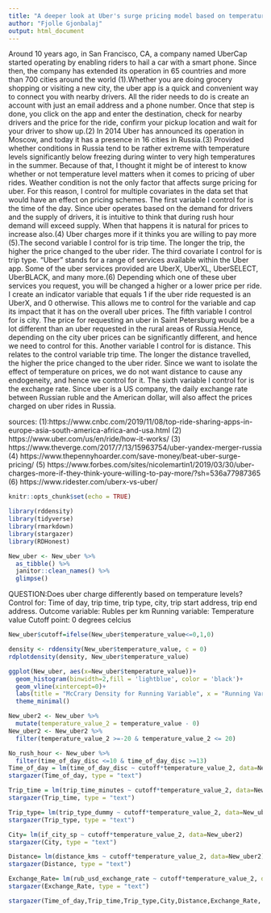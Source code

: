 ```yaml
---
title: "A deeper look at Uber's surge pricing model based on temperature levels"
author: "Fjolle Gjonbalaj"
output: html_document
---
```


Around 10 years ago, in San Francisco, CA, a company named UberCap started operating by enabling riders to hail a car with a
smart phone. Since then, the company has extended its operation in 65 countries and more than 700 cities around the world (1).Whether you are doing grocery shopping or visiting a new city, the uber app is a quick and convenient way to connect you with nearby drivers. All the rider needs to do is create an account with just an email address and a phone number. Once that step is done, you click on the app and enter the destination, check for nearby drivers and the price for the ride, confirm your pickup location and wait for your driver to show up.(2)  In 2014 Uber has announced its operation in Moscow, and today it has a presence in 16 cities in Russia.(3)  Provided whether conditions in Russia tend to be rather extreme with temperature levels significantly below freezing during winter to very high temperatures in the summer. Because of that, I thought it might be of interest to know whether or not temperature level matters when it comes to pricing of uber rides. Weather condition is not the only factor that affects surge pricing for uber. For this reason, I control for multiple covariates in the data set that would have an effect on pricing schemes. The first variable I control for is the time of the day. Since uber operates based on the demand for drivers and the supply of drivers, it is intuitive to think that during rush hour demand will exceed supply. When that happens it is natural for prices to increase also.(4) Uber charges more if it thinks you are willing to pay more (5).The second variable I control for is trip time. The longer the trip, the higher the price changed to the uber rider. The third covariate I control for is trip type.  “Uber” stands for a range of services available within the Uber app. Some of the uber services provided are UberX, UberXL, UberSELECT, UberBLACK, and many more.(6) Depending which one of these uber services you request, you will be changed a higher or a lower price per ride. I create an indicator variable that equals 1 if the uber ride requested is an UberX, and 0 otherwise. This allows me to control for the variable and cap its impact that it has on the overall uber prices. The fifth variable I control for is city. The price for requesting an uber in Saint Petersburg would be a lot different than an uber requested in the rural areas of Russia.Hence, depending on the city uber prices can be significantly different, and hence we need to control for this. Another variable I control for is distance. This relates to the control variable trip time. The longer the distance travelled, the higher the price changed to the uber rider. Since we want to isolate the effect of temperature on prices, we do not want distance to cause any endogeneity, and hence we control for it. The sixth variable I control for is the exchange rate. Since uber is a US company, the daily exchange rate between Russian ruble and the American dollar, will also affect the prices charged on uber rides in Russia. 



sources: 
(1):https://www.cnbc.com/2019/11/08/top-ride-sharing-apps-in-europe-asia-south-america-africa-and-usa.html
(2) https://www.uber.com/us/en/ride/how-it-works/
(3) https://www.theverge.com/2017/7/13/15963754/uber-yandex-merger-russia
(4) https://www.thepennyhoarder.com/save-money/beat-uber-surge-pricing/
(5) https://www.forbes.com/sites/nicolemartin1/2019/03/30/uber-charges-more-if-they-think-youre-willing-to-pay-more/?sh=536a77987365
(6) https://www.ridester.com/uberx-vs-uber/




```r
knitr::opts_chunk$set(echo = TRUE)
```



```r
library(rddensity)
library(tidyverse)
library(rmarkdown)
library(stargazer)
library(RDHonest)

New_uber <- New_uber %>% 
  as_tibble() %>%  
  janitor::clean_names() %>% 
  glimpse() 
```



QUESTION:Does uber charge differently based on temperature levels?
Control for: Time of day, trip time, trip type, city, trip start address, trip end address. 
Outcome variable: Rubles per km
Running variable: Temperature value
Cutoff point: 0 degrees celcius




```r
New_uber$cutoff=ifelse(New_uber$temperature_value<=0,1,0)
```


```r
density <- rddensity(New_uber$temperature_value, c = 0)
rdplotdensity(density, New_uber$temperature_value)

```


```r

ggplot(New_uber, aes(x=New_uber$temperature_value))+
  geom_histogram(binwidth=2,fill = 'lightblue', color = 'black')+
  geom_vline(xintercept=0)+
  labs(title = "McCrary Density for Running Variable", x = "Running Variable: Temperature Value", y = "Density")+
  theme_minimal()

```


```r
New_uber2 <- New_uber %>%
  mutate(temperature_value_2 = temperature_value - 0)
New_uber2 <- New_uber2 %>%
  filter(temperature_value_2 >=-20 & temperature_value_2 <= 20)
```


```r
No_rush_hour <- New_uber %>%
  filter(time_of_day_disc <=10 & time_of_day_disc >=13)
Time_of_day = lm(time_of_day_disc ~ cutoff*temperature_value_2, data=New_uber2)
stargazer(Time_of_day, type = "text")

Trip_time = lm(trip_time_minutes ~ cutoff*temperature_value_2, data=New_uber2)
stargazer(Trip_time, type = "text")

Trip_type= lm(trip_type_dummy ~ cutoff*temperature_value_2, data=New_uber2)
stargazer(Trip_type, type = "text")

City= lm(if_city_sp ~ cutoff*temperature_value_2, data=New_uber2)
stargazer(City, type = "text")

Distance= lm(distance_kms ~ cutoff*temperature_value_2, data=New_uber2)
stargazer(Distance, type = "text")

Exchange_Rate= lm(rub_usd_exchange_rate ~ cutoff*temperature_value_2, data=New_uber2)
stargazer(Exchange_Rate, type = "text")

stargazer(Time_of_day,Trip_time,Trip_type,City,Distance,Exchange_Rate, type = "text")

```

